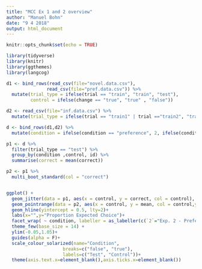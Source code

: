```yaml
---
title: "MCC Ex 1 and 2 overview"
author: "Manuel Bohn"
date: "9 4 2018"
output: html_document
---
```


```r
knitr::opts_chunk$set(echo = TRUE)

library(tidyverse)
library(knitr)
library(ggthemes)
library(langcog)
```


```r
d1 <- bind_rows(read_csv(file="novel.data.csv"),
               read_csv(file="pref.data.csv")) %>%
  mutate(trial_type = ifelse(trial == "train", "train", "test"),
         control = ifelse(change == "true", "true" , "false"))

d2 <- read_csv(file="inf.data.csv") %>%
  mutate(trial_type = ifelse(trial == "train1" | trial =="train2", "train", "test"))

d <- bind_rows(d1,d2) %>%
  mutate(condition = ifelse(condition == "preference", 2, ifelse(condition == "novelty", 3,1)))


```

```r

p1 <- d %>%
  filter(trial_type == "test") %>%
  group_by(condition ,control, id) %>%
  summarise(correct = mean(correct)) 

p2 <- p1 %>%
  multi_boot_standard(col = "correct")


ggplot() +
  geom_jitter(data = p1, aes(x = control, y = correct, col = control), alpha = 0.2, width = .3,height = .025)+
  geom_pointrange(data = p2, aes(x = control, y = mean, col = control,ymin = ci_lower, ymax = ci_upper),size = 1)+
  geom_hline(yintercept = 0.5, lty=2)+
  labs(x="",y="Proportion Expected Choice")+
  facet_wrap( ~ condition, labeller = as_labeller(c(`2`="Exp. 2 - Preference", `3`="Exp. 2 - Novelty", `1`="Exp. 1 - Info."))) +
  theme_few(base_size = 14) + 
  ylim(-0.05,1.05)+
  guides(alpha = F)+ 
  scale_colour_solarized(name="Condition",
                     breaks=c("false", "true"),
                     labels=c("Test", "Control"))+
  theme(axis.text.x=element_blank(),axis.ticks.x=element_blank())


```
